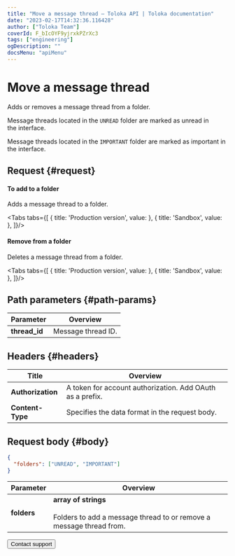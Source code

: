 ```yaml
---
title: "Move a message thread — Toloka API | Toloka documentation"
date: "2023-02-17T14:32:36.116428"
author: ["Toloka Team"]
coverId: F_bIcOYF9yjrxkPZrXc3
tags: ["engineering"]
ogDescription: ""
docsMenu: "apiMenu"
---
```



# Move a message thread

<Announce/>

Adds or removes a message thread from a folder.

Message threads located in the `UNREAD` folder are marked as unread in the interface.

Message threads located in the `IMPORTANT` folder are marked as important in the interface.

## Request {#request}

#### To add to a folder

Adds a message thread to a folder.

<Tabs tabs={[
  { title: 'Production version', value: <MoveMessageList1/> },
  { title: 'Sandbox', value: <MoveMessageList2/> },
]}/>

#### Remove from a folder

Deletes a message thread from a folder.

<Tabs tabs={[
  { title: 'Production version', value: <MoveMessageList3/> },
  { title: 'Sandbox', value: <MoveMessageList4/> },
]}/>

## Path parameters {#path-params}

Parameter | Overview
----- | -----
**thread_id** | Message thread ID.

## Headers {#headers}

Title | Overview
----- | -----
**Authorization** | A token for account authorization. Add OAuth as a prefix.
**Content-Type** | Specifies the data format in the request body.

## Request body {#body}

```json
{
  "folders": ["UNREAD", "IMPORTANT"]
}
```

Parameter | Overview
----- | -----
**folders** | **array of strings**<br/><br/>Folders to add a message thread to or remove a message thread from.

<Button themeColor="light" view="default" size="l" type="link" url="/docs/guide/troubleshooting/support?form-source=api-move-message">Contact support</Button>